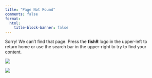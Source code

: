 ```yaml
---
title: "Page Not Found"
comments: false
format:
  html:
    title-block-banner: false
---
```


::: notfound-text
Sorry! We can't find that page. Press the **fishR** logo in the upper-left to return home or use the search bar in the upper-right to try to find your content.
:::

::: main-logo-light
![](img/fishRlogo_Tight_Dark_trans.png){fig-alt="fishR logo" }
:::

::: main-logo-dark
![](img/fishRlogo_Tight_Light_trans.png)
:::